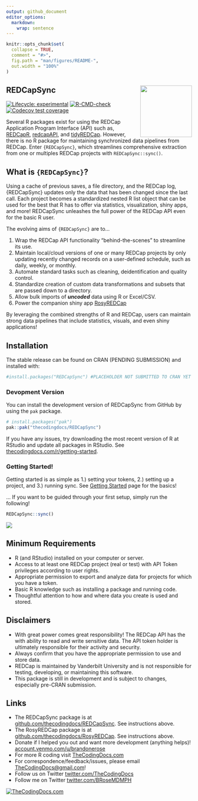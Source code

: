 ```yaml
---
output: github_document
editor_options: 
  markdown: 
    wrap: sentence
---
```


```r
knitr::opts_chunk$set(
  collapse = TRUE,
  comment = "#>",
  fig.path = "man/figures/README-",
  out.width = "100%"
)
```

## REDCapSync <a href="https://github.com/thecodingdocs/REDCapSync/"><img src="man/figures/logo.png" align="right" height="140" width="140"/></a>

<!-- badges: start -->

[![Lifecycle: experimental](https://img.shields.io/badge/lifecycle-experimental-orange.svg)](https://lifecycle.r-lib.org/articles/stages.html#experimental) [![R-CMD-check](https://github.com/thecodingdocs/REDCapSync/actions/workflows/R-CMD-check.yaml/badge.svg)](https://github.com/thecodingdocs/REDCapSync/actions/workflows/R-CMD-check.yaml) [![Codecov test coverage](https://codecov.io/gh/thecodingdocs/REDCapSync/graph/badge.svg)](https://app.codecov.io/gh/thecodingdocs/REDCapSync)

<!-- badges: end -->

Several R packages exist for using the REDCap Application Program Interface (API) such as, [REDCapR](https://ouhscbbmc.github.io/REDCapR/ "REDCapR R package"), [redcapAPI](https://github.com/vubiostat/redcapAPI/ "redcapAPI R package"), and [tidyREDCap](https://raymondbalise.github.io/tidyREDCap/ "redcapAPI R package").
However, there is no R package for maintaining synchronized data pipelines from REDCap.
Enter `{REDCapSync}`, which streamlines comprehensive extraction from one or multiples REDCap projects with `REDCapSync::sync()`.

## What is `{REDCapSync}`?

Using a cache of previous saves, a file directory, and the REDCap log, {REDCapSync} updates only the data that has been changed since the last call.
Each project becomes a standardized nested R list object that can be used for the best that R has to offer via statistics, visualization, shiny apps, and more!
REDCapSync unleashes the full power of the REDCap API even for the basic R user.

The evolving aims of `{REDCapSync}` are to...

1.  Wrap the REDCap API functionality "behind-the-scenes" to streamline its use.
2.  Maintain local/cloud versions of one or many REDCap projects by only updating recently changed records on a user-defined schedule, such as daily, weekly, or monthly.
3.  Automate standard tasks such as cleaning, deidentification and quality control.
4.  Standardize creation of custom data transformations and subsets that are passed down to a directory.
5.  Allow bulk imports of ***uncoded*** data using R or Excel/CSV.
6.  Power the companion shiny app [RosyREDCap](https://thecodingdocs.github.io/RosyREDCap/ "RosyREDCap R package")

By leveraging the combined strengths of R and REDCap, users can maintain strong data pipelines that include statistics, visuals, and even shiny applications!

## Installation

The stable release can be found on CRAN (PENDING SUBMISSION) and installed with:

```r
#install.packages("REDCapSync") #PLACEHOLDER NOT SUBMITTED TO CRAN YET
```

### Devopment Version

You can install the development version of REDCapSync from GitHub by using the `pak` package.

```r
# install.packages("pak")
pak::pak("thecodingdocs/REDCapSync")
```

If you have any issues, try downloading the most recent version of R at RStudio and update all packages in RStudio.
See [thecodingdocs.com/r/getting-started](https://www.thecodingdocs.com/r/getting-started "R Getting Started").

### Getting Started!

Getting started is as simple as 1.) setting your tokens, 2.) setting up a project, and 3.) running sync. See [Getting Started](https://thecodingdocs.github.io/REDCapSync/articles/REDCapSync.html "Getting Started") page for the basics!

... If you want to be guided through your first setup, simply run the following!

```r
REDCapSync::sync()
```

![](man/figures/cover.jpg)

## Minimum Requirements

-   R (and RStudio) installed on your computer or server.
-   Access to at least one REDCap project (real or test) with API Token privileges according to user rights.
-   Appropriate permission to export and analyze data for projects for which you have a token.
-   Basic R knowledge such as installing a package and running code.
-   Thoughtful attention to how and where data you create is used and stored.

## Disclaimers

-   With great power comes great responsibility! The REDCap API has the with ability to read and write sensitive data. The API token holder is ultimately responsible for their activity and security.
-   Always confirm that you have the appropriate permission to use and store data.
-   REDCap is maintained by Vanderbilt University and is not responsible for testing, developing, or maintaining this software.
-   This package is still in development and is subject to changes, especially pre-CRAN submission.

## Links

-   The REDCapSync package is at [github.com/thecodingdocs/REDCapSync](https://github.com/thecodingdocs/REDCapSync "REDCapSync R package"). See instructions above.
-   The RosyREDCap package is at [github.com/thecodingdocs/RosyREDCap](https://github.com/thecodingdocs/RosyREDCap "RosyREDCap R package"). See instructions above.
-   Donate if I helped you out and want more development (anything helps)! [account.venmo.com/u/brandonerose](https://account.venmo.com/u/brandonerose "Venmo Donation")
-   For more R coding visit [TheCodingDocs.com](https://www.thecodingdocs.com/ "TheCodingDocs.com")
-   For correspondence/feedback/issues, please email [TheCodingDocs\@gmail.com](mailto:TheCodingDocs@gmail.com)!
-   Follow us on Twitter [twitter.com/TheCodingDocs](https://twitter.com/TheCodingDocs "TheCodingDocs Twitter")
-   Follow me on Twitter [twitter.com/BRoseMDMPH](https://twitter.com/BRoseMDMPH "BRoseMDMPH Twitter")

[![TheCodingDocs.com](man/figures/TCD.png)](http://www.thecodingdocs.com)
